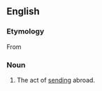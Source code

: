 ==English==

===Etymology===
From {{etyl|la}} {{term|ablegatio|ablēgātio|lang=la|a sending away, banishment}}

===Noun===
{{en-noun}}

#{{obsolete}} The act of [[sending]] abroad.